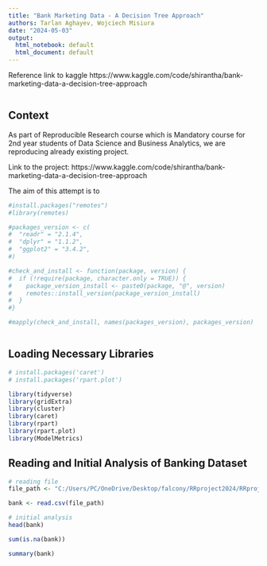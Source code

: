 ```yaml
---
title: "Bank Marketing Data - A Decision Tree Approach"
authors: Tarlan Aghayev, Wojciech Misiura
date: "2024-05-03"
output:
  html_notebook: default
  html_document: default
---
```



Reference link to kaggle https://www.kaggle.com/code/shirantha/bank-marketing-data-a-decision-tree-approach

```r

```

## Context
As part of Reproducible Research course which is Mandatory course for 2nd year students of Data Science and Business Analytics, we are reproducing already existing project. 

Link to the project:
https://www.kaggle.com/code/shirantha/bank-marketing-data-a-decision-tree-approach

The aim of this attempt is to 

```r
#install.packages("remotes")
#library(remotes)

#packages_version <- c(
#  "readr" = "2.1.4", 
#  "dplyr" = "1.1.2", 
#  "ggplot2" = "3.4.2", 
#)

#check_and_install <- function(package, version) {
#  if (!require(package, character.only = TRUE)) {
#    package_version_install <- paste0(package, "@", version)
#    remotes::install_version(package_version_install)
#  }
#}

#mapply(check_and_install, names(packages_version), packages_version)



```


## Loading Necessary Libraries

```r
# install.packages('caret')
# install.packages('rpart.plot')

library(tidyverse)       
library(gridExtra)       
library(cluster)         
library(caret)           
library(rpart)           
library(rpart.plot)      
library(ModelMetrics) 
```

## Reading and Initial Analysis of Banking Dataset


```r
# reading file
file_path <- "C:/Users/PC/OneDrive/Desktop/falcony/RRproject2024/RRproject/bank.csv"

bank <- read.csv(file_path)

# initial analysis
head(bank)

sum(is.na(bank))

summary(bank)
```
